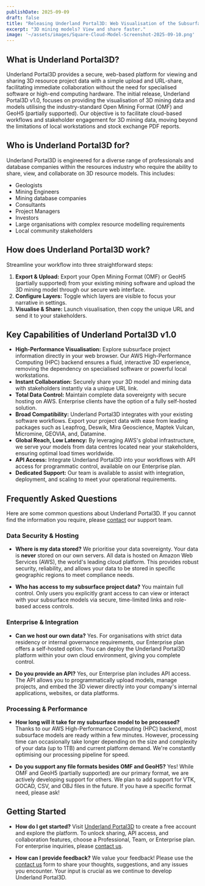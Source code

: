 ```yaml
---
publishDate: 2025-09-09
draft: false
title: "Releasing Underland Portal3D: Web Visualisation of the Subsurface"
excerpt: "3D mining models? View and share faster."
image: '~/assets/images/Square-Cloud-Model-Screenshot-2025-09-10.png'
---
```

## What is Underland Portal3D?

Underland Portal3D provides a secure, web-based platform for viewing and sharing 3D resource project data with a simple upload and URL-share, facilitating immediate collaboration without the need for specialised software or high-end computing hardware. The initial release, Underland Portal3D v1.0, focuses on providing the visualisation of 3D mining data and models utilising the industry-standard Open Mining Format (OMF) and GeoH5 (partially supported). Our objective is to facilitate cloud-based workflows and stakeholder engagement for 3D mining data, moving beyond the limitations of local workstations and stock exchange PDF reports.

## Who is Underland Portal3D for?

Underland Portal3D is engineered for a diverse range of professionals and database companies within the resources industry who require the ability to share, view, and collaborate on 3D resource models. This includes:

* Geologists
* Mining Engineers
* Mining database companies
* Consultants
* Project Managers
* Investors
* Large organisations with complex resource modelling requirements
* Local community stakeholders

## How does Underland Portal3D work?

Streamline your workflow into three straightforward steps:

1.  **Export & Upload:** Export your Open Mining Format (OMF) or GeoH5 (partially supported) from your existing mining software and upload the 3D mining model through our secure web interface.
2.  **Configure Layers:** Toggle which layers are visible to focus your narrative in settings.
3.  **Visualise & Share:** Launch visualisation, then copy the unique URL and send it to your stakeholders.

## Key Capabilities of Underland Portal3D v1.0

* **High-Performance Visualisation:** Explore subsurface project information directly in your web browser. Our AWS High-Performance Computing (HPC) backend ensures a fluid, interactive 3D experience, removing the dependency on specialised software or powerful local workstations.
* **Instant Collaboration:** Securely share your 3D model and mining data with stakeholders instantly via a unique URL link.
* **Total Data Control:** Maintain complete data sovereignty with secure hosting on AWS. Enterprise clients have the option of a fully self-hosted solution.
* **Broad Compatibility:** Underland Portal3D integrates with your existing software workflows. Export your project data with ease from leading packages such as Leapfrog, Deswik, Mira Geoscience, Maptek Vulcan, Micromine, GEOVIA, and, Datamine.
* **Global Reach, Low Latency:** By leveraging AWS's global infrastructure, we serve your models from data centres located near your stakeholders, ensuring optimal load times worldwide.
* **API Access:** Integrate Underland Portal3D into your workflows with API access for programmatic control, available on our Enterprise plan.
* **Dedicated Support:** Our team is available to assist with integration, deployment, and scaling to meet your operational requirements.

## Frequently Asked Questions

Here are some common questions about Underland Portal3D. If you cannot find the information you require, please [contact](/contact) our support team.

### Data Security & Hosting

* **Where is my data stored?**
    We prioritise your data sovereignty. Your data is **never** stored on our own servers. All data is hosted on Amazon Web Services (AWS), the world's leading cloud platform. This provides robust security, reliability, and allows your data to be stored in specific geographic regions to meet compliance needs.

* **Who has access to my subsurface project data?**
    You maintain full control. Only users you explicitly grant access to can view or interact with your subsurface models via secure, time-limited links and role-based access controls.

### Enterprise & Integration

* **Can we host our own data?**
    Yes. For organisations with strict data residency or internal governance requirements, our Enterprise plan offers a self-hosted option. You can deploy the Underland Portal3D platform within your own cloud environment, giving you complete control.

* **Do you provide an API?**
    Yes, our Enterprise plan includes API access. The API allows you to programmatically upload models, manage projects, and embed the 3D viewer directly into your company's internal applications, websites, or data platforms.

### Processing & Performance

* **How long will it take for my subsurface model to be processed?**
    Thanks to our AWS High-Performance Computing (HPC) backend, most subsurface models are ready within a few minutes. However, processing time can occasionally take longer depending on the size and complexity of your data (up to 1TB) and current platform demand. We're constantly optimising our processing pipeline for speed.

* **Do you support any file formats besides OMF and GeoH5?**
    Yes! While OMF and GeoH5 (partially supported) are our primary format, we are actively developing support for others. We plan to add support for VTK, GOCAD, CSV, and OBJ files in the future. If you have a specific format need, please ask!

## Getting Started

* **How do I get started?**
    Visit [Underland Portal3D](https://app.underlandex.com) to create a free account and explore the platform. To unlock sharing, API access, and collaboration features, choose a Professional, Team, or Enterprise plan. For enterprise inquiries, please [contact us](/contact).

* **How can I provide feedback?**
    We value your feedback! Please use the [contact us](/contact) form to share your thoughts, suggestions, and any issues you encounter. Your input is crucial as we continue to develop Underland Portal3D.
